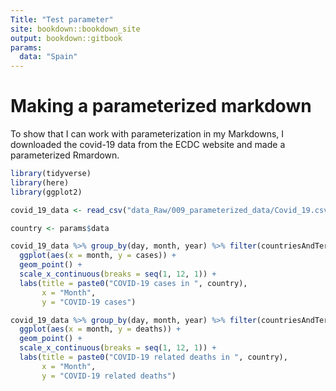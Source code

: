 ```yaml
---
Title: "Test parameter"
site: bookdown::bookdown_site
output: bookdown::gitbook
params:
  data: "Spain"
---
```


# Making a parameterized markdown

To show that I can work with parameterization in my Markdowns, I downloaded the covid-19 data from the ECDC website and made a parameterized Rmardown.

```r
library(tidyverse)
library(here)
library(ggplot2)
```

```r
covid_19_data <- read_csv("data_Raw/009_parameterized_data/Covid_19.csv")
```

```r
country <- params$data
```

```r
covid_19_data %>% group_by(day, month, year) %>% filter(countriesAndTerritories == params$data) %>%
  ggplot(aes(x = month, y = cases)) +
  geom_point() +
  scale_x_continuous(breaks = seq(1, 12, 1)) +
  labs(title = paste0("COVID-19 cases in ", country),
       x = "Month",
       y = "COVID-19 cases")
```

```r
covid_19_data %>% group_by(day, month, year) %>% filter(countriesAndTerritories == params$data) %>%
  ggplot(aes(x = month, y = deaths)) +
  geom_point() +
  scale_x_continuous(breaks = seq(1, 12, 1)) +
  labs(title = paste0("COVID-19 related deaths in ", country),
       x = "Month",
       y = "COVID-19 related deaths")
```